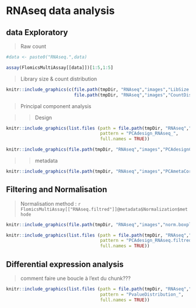

# RNAseq data analysis

## data Exploratory

> Raw count

```r
#data <- paste0("RNAseq.",data)

assay(FlomicsMultiAssay[[data]])[1:5,1:5]

```


> Library size & count distribution

```r
knitr::include_graphics(c(file.path(tmpDir, "RNAseq","images","LibSize.png"), 
                          file.path(tmpDir, "RNAseq","images","CountDist.png")))
```

> Principal component analysis

>> Design 

```r
knitr::include_graphics(list.files (path = file.path(tmpDir, "RNAseq","images"), 
                                    pattern = "PCAdesign_RNAseq_", 
                                    full.names = TRUE))
```

```r
knitr::include_graphics(file.path(tmpDir, "RNAseq","images","PCAdesignCoordRaw.png"))
```

>> metadata

```r
knitr::include_graphics(file.path(tmpDir, "RNAseq","images","PCAmetaCorrRaw.png"))
```

## Filtering and Normalisation

> Normalisation method : `r FlomicsMultiAssay[["RNAseq.filtred"]]@metadata$Normalization$methode`

```r
knitr::include_graphics(file.path(tmpDir, "RNAseq","images","norm.boxplot.png"))
```


```r
knitr::include_graphics(list.files (path = file.path(tmpDir, "RNAseq","images"), 
                                    pattern = "PCAdesign_RNAseq.filtred_", 
                                    full.names = TRUE))
```

## Differential expression analysis 
> comment faire une boucle à l'ext du chunk???

```r
knitr::include_graphics(list.files (path = file.path(tmpDir, "RNAseq","images"), 
                                    pattern = "PvalueDistribution_", 
                                    full.names = TRUE))
```
